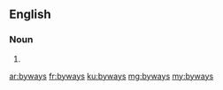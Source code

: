 {{also|by-ways}}
==English==

===Noun===
{{head|en|noun plural form}}

# {{plural of|byway|lang=en}}

[[ar:byways]]
[[fr:byways]]
[[ku:byways]]
[[mg:byways]]
[[my:byways]]